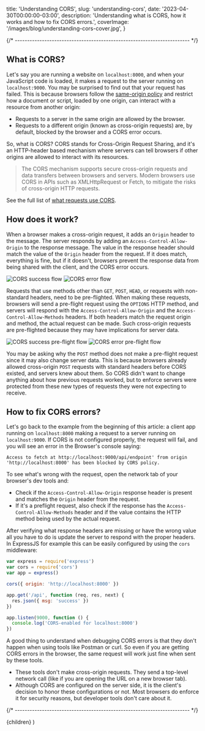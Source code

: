   title: 'Understanding CORS',
  slug: 'understanding-cors',
  date: '2023-04-30T00:00:00-03:00',
  description:
    'Understanding what is CORS, how it works and how to fix CORS errors.',
  coverImage: '/images/blog/understanding-cors-cover.jpg',
}


{/* ----------------------------------------------------------------------- */}

## What is CORS?

Let's say you are running a website on `localhost:8000`, and when your JavaScript code is loaded, it makes a request to the server running on `localhost:9000`. You may be surprised to find out that your request has failed. This is because browsers follow the [same-origin policy](https://developer.mozilla.org/en-US/docs/Web/Security/Same-origin_policy) and restrict how a document or script, loaded by one origin, can interact with a resource from another origin:

- Requests to a server in the same origin are allowed by the browser.
- Requests to a different origin (known as cross-origin requests) are, by default, blocked by the browser and a CORS error occurs.

So, what is CORS? CORS stands for Cross-Origin Request Sharing, and it's an HTTP-header based mechanism where servers can tell browsers if other origins are allowed to interact with its resources.

> The CORS mechanism supports secure cross-origin requests and data transfers between browsers and servers. Modern browsers use CORS in APIs such as XMLHttpRequest or Fetch, to mitigate the risks of cross-origin HTTP requests.

See the full list of [what requests use CORS](https://developer.mozilla.org/en-US/docs/Web/HTTP/CORS#what_requests_use_cors).

## How does it work?

When a browser makes a cross-origin request, it adds an `Origin` header to the message. The server responds by adding an `Access-Control-Allow-Origin` to the response message. The value in the response header should match the value of the `Origin` header from the request. If it does match, everything is fine, but if it doesn't, browsers prevent the response data from being shared with the client, and the CORS error occurs.

<picture>
  <source
    media="(max-width: 576px)"
    srcset="/images/blog/understanding-cors-1-sm.svg"
  />
  <img src="/images/blog/understanding-cors-1.svg" alt="CORS success flow" />
</picture>
<picture>
  <source
    media="(max-width: 576px)"
    srcset="/images/blog/understanding-cors-2-sm.svg"
  />
  <img src="/images/blog/understanding-cors-2.svg" alt="CORS error flow" />
</picture>

Requests that use methods other than `GET`, `POST`, `HEAD`, or requests with non-standard headers, need to be pre-flighted. When making these requests, browsers will send a pre-flight request using the `OPTIONS` HTTP method, and servers will respond with the `Access-Control-Allow-Origin` and the `Access-Control-Allow-Methods` headers. If both headers match the request origin and method, the actual request can be made. Such cross-origin requests are pre-flighted because they may have implications for server data.

<picture>
  <source
    media="(max-width: 576px)"
    srcset="/images/blog/understanding-cors-3-sm.svg"
  />
  <img
    src="/images/blog/understanding-cors-3.svg"
    alt="CORS success pre-flight flow"
  />
</picture>
<picture>
  <source
    media="(max-width: 576px)"
    srcset="/images/blog/understanding-cors-4-sm.svg"
  />
  <img
    src="/images/blog/understanding-cors-4.svg"
    alt="CORS error pre-flight flow"
  />
</picture>

You may be asking why the `POST` method does not make a pre-flight request since it may also change server data. This is because browsers already allowed cross-origin `POST` requests with standard headers before CORS existed, and servers knew about them. So CORS didn't want to change anything about how previous requests worked, but to enforce servers were protected from these new types of requests they were not expecting to receive.

## How to fix CORS errors?

Let's go back to the example from the beginning of this article: a client app running on `localhost:8000` making a request to a server running on `localhost:9000`. If CORS is not configured properly, the request will fail, and you will see an error in the Browser's console saying:

```text
Access to fetch at http://localhost:9000/api/endpoint' from origin
'http://localhost:8000' has been blocked by CORS policy.
```

To see what's wrong with the request, open the network tab of your browser's dev tools and:

- Check if the `Access-Control-Allow-Origin` response header is present and matches the `Origin` header from the request.
- If it's a preflight request, also check if the response has the `Access-Control-Allow-Methods` header and if the value contains the HTTP method being used by the actual request.

After verifying what response headers are missing or have the wrong value all you have to do is update the server to respond with the proper headers. In ExpressJS for example this can be easily configured by using the `cors` middleware:

```js {5} showLineNumbers
var express = require('express')
var cors = require('cors')
var app = express()

cors({ origin: 'http://localhost:8000' })

app.get('/api', function (req, res, next) {
  res.json({ msg: 'success' })
})

app.listen(9000, function () {
  console.log('CORS-enabled for localhost:8000')
})
```

A good thing to understand when debugging CORS errors is that they don't happen when using tools like Postman or curl. So even if you are getting CORS errors in the browser, the same request will work just fine when sent by these tools.

- These tools don't make cross-origin requests. They send a top-level network call (like if you are opening the URL on a new browser tab).
- Although CORS are configured on the server side, it is the client's decision to honor these configurations or not. Most browsers do enforce it for security reasons, but developer tools don't care about it.

{/* ----------------------------------------------------------------------- */}

  <ArticleLayout meta={meta}>{children}</ArticleLayout>
)
